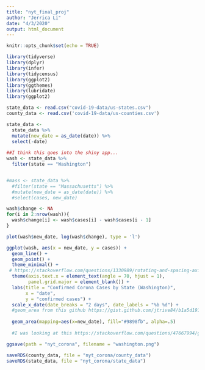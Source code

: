 ```yaml
---
title: "nyt_final_proj"
author: "Jerrica Li"
date: "4/3/2020"
output: html_document
---
```


```r
knitr::opts_chunk$set(echo = TRUE)
```

```r
library(tidyverse)
library(dplyr)
library(infer)
library(tidycensus)
library(ggplot2)
library(ggthemes)
library(lubridate)
library(ggplot2)
```

```r
state_data <- read.csv("covid-19-data/us-states.csv") 
county_data <- read.csv('covid-19-data/us-counties.csv')
```

```r

state_data <- 
  state_data %>% 
  mutate(new_date = as_date(date)) %>% 
  select(-date)
  
##I think this goes into the shiny app...
wash <- state_data %>% 
  filter(state == "Washington")


#mass <- state_data %>% 
  #filter(state == "Massachusetts") %>% 
  #mutate(new_date = as_date(date)) %>% 
  #select(cases, new_date)
```

```r

wash$change <- NA
for(i in 2:nrow(wash)){
  wash$change[i] <- wash$cases[i] - wash$cases[i - 1]
}

plot(wash$new_date, log(wash$change), type = 'l')

```



```r

ggplot(wash, aes(x = new_date, y = cases)) +
  geom_line() +
  geom_point() + 
  theme_minimal() +
 # https://stackoverflow.com/questions/1330989/rotating-and-spacing-axis-labels-in-ggplot2
  theme(axis.text.x = element_text(angle = 70, hjust = 1), 
        panel.grid.major = element_blank()) + 
  labs(title = "Confirmed Corona Cases by State (Washington)", 
       x = "date", 
       y = "confirmed cases") +
  scale_x_date(date_breaks = "2 days", date_labels = "%b %d") +
  #geom_area from this github https://gist.github.com/jtrive84/b1a5d191358883dea1d511d8c78929b6#file-ggplot_auc-r-L9
  
  geom_area(mapping=aes(x=new_date), fill="#9898fb", alpha=.5) 
  
  #I was looking at this https://stackoverflow.com/questions/47667994/ggplot-x-axis-labels-with-all-x-axis-values for the longest time before I realized that I can change this by using scale_x_date()

```

```r
ggsave(path = "nyt_corona", filename = "washington.png")
```

```r
saveRDS(county_data, file = "nyt_corona/county_data")
saveRDS(state_data, file = "nyt_corona/state_data")
```

